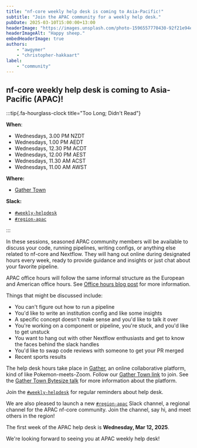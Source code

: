 ```yaml
---
title: "nf-core weekly help desk is coming to Asia-Pacific!"
subtitle: "Join the APAC community for a weekly help desk."
pubDate: 2025-03-10T15:00:00+13:00
headerImage: "https://images.unsplash.com/photo-1596557770430-92f21e94ee47"
headerImageAlt: "Happy sheep."
embedHeaderImage: true
authors:
    - "awgymer"
    - "christopher-hakkaart"
label:
    - "community"
---
```


## nf-core weekly help desk is coming to Asia-Pacific (APAC)!

:::tip{.fa-hourglass-clock title="Too Long; Didn't Read"}

**When**:

- Wednesdays, 3.00 PM NZDT
- Wednesdays, 1.00 PM AEDT
- Wednesdays, 12.30 PM ACDT
- Wednesdays, 12.00 PM AEST
- Wednesdays, 11.30 AM ACST
- Wednesdays, 11.00 AM AWST

**Where:**

- [Gather Town](https://app.gather.town/app/b2RCFGS2cIGusuNi/nf-core-office)

**Slack:**

- [`#weekly-helpdesk`](https://nfcore.slack.com/archives/C06KSS9L8M7)
- [`#region-apac`](https://nfcore.slack.com/archives/C08DF6UQZDJ)

:::

In these sessions, seasoned APAC community members will be available to discuss your code, running pipelines, writing configs, or anything else related to nf-core and Nextflow.
They will hang out online during designated hours every week, ready to provide guidance and insights or just chat about your favorite pipeline.

APAC office hours will follow the same informal structure as the European and American office hours.
See [Office hours blog post](https://nf-co.re/blog/2024/office_hours) for more information.

Things that might be discussed include:

- You can't figure out how to run a pipeline
- You'd like to write an institution config and like some insights
- A specific concept doesn't make sense and you'd like to talk it over
- You're working on a component or pipeline, you're stuck, and you'd like to get unstuck
- You want to hang out with other Nextflow enthusiasts and get to know the faces behind the slack handles
- You'd like to swap code reviews with someone to get your PR merged
- Recent sports results

The help desk hours take place in [Gather](https://gather.town/), an online collaborative platform, kind of like Pokemon-meets-Zoom.
Follow our [Gather Town link](https://app.gather.town/app/b2RCFGS2cIGusuNi/nf-core-office) to join. See the [Gather Town Bytesize talk](/events/2022/bytesize-37-gathertown) for more information about the platform.

Join the [`#weekly-helpdesk`](https://nfcore.slack.com/archives/C06KSS9L8M7) for regular reminders about help desk.

We are also pleased to launch a new [`#region-apac`](https://nfcore.slack.com/archives/C08DF6UQZDJ) Slack channel, a regional channel for the APAC nf-core community.
Join the channel, say hi, and meet others in the region!

The first week of the APAC help desk is **Wednesday, Mar 12, 2025**.

We're looking forward to seeing you at APAC weekly help desk!
